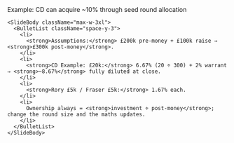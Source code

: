 <div className="flex h-full w-full flex-col items-center justify-center">
  <div className="flex flex-1 flex-col justify-center gap-8 px-8 py-6 w-full max-w-5xl mx-auto">
    <SlideHeader eyebrow="Pre-seed maths" kicker="Rory/Fraser can also participate individually, and CD can acquire more than 10%, this is just an example">
      Example: CD can acquire ~10% through seed round allocation
    </SlideHeader>

    <SlideBody className="max-w-3xl">
      <BulletList className="space-y-3">
        <li>
          <strong>Assumptions:</strong> £200k pre-money + £100k raise ⇒ <strong>£300k post-money</strong>.
        </li>
        <li>
          <strong>CD Example: £20k:</strong> 6.67% (20 ÷ 300) + 2% warrant ⇒ <strong>~8.67%</strong> fully diluted at close.
        </li>
        <li>
          <strong>Rory £5k / Fraser £5k:</strong> 1.67% each.
        </li>
        <li>
          Ownership always = <strong>investment ÷ post-money</strong>; change the round size and the maths updates.
        </li>
      </BulletList>
    </SlideBody>
  </div>
</div>
